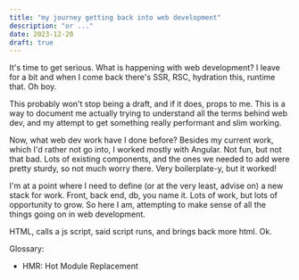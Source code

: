 ---
title: "my journey getting back into web development"
description: "or ..."
date: 2023-12-20
draft: true
---

It's time to get serious. What is happening with web development? I leave for a bit
and when I come back there's SSR, RSC, hydration this, runtime that. Oh boy.

This probably won't stop being a draft, and if it does, props to me. This is a way
to document me actually trying to understand all the terms behind web dev, and my
attempt to get something really performant and slim working.

Now, what web dev work have I done before? Besides my current work, which I'd rather
not go into, I worked mostly with Angular. Not fun, but not that bad. Lots of
existing components, and the ones we needed to add were pretty sturdy, so not much
worry there. Very boilerplate-y, but it worked!

I'm at a point where I need to define (or at the very least, advise on) a new stack
for work. Front, back end, db, you name it. Lots of work, but lots of opportunity to
grow. So here I am, attempting to make sense of all the things going on in web
development.

HTML, calls a js script, said script runs, and brings back more html. Ok.

Glossary:
- HMR: Hot Module Replacement
